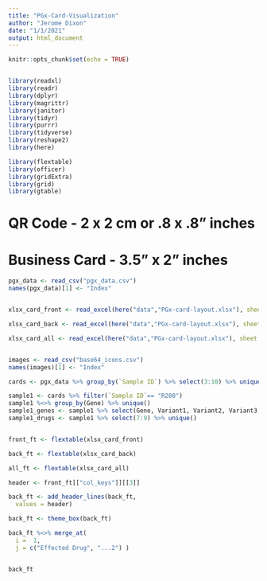```yaml
---
title: "PGx-Card-Visualization"
author: "Jerome Dixon"
date: "1/1/2021"
output: html_document
---
```


```r
knitr::opts_chunk$set(echo = TRUE)


library(readxl)
library(readr)
library(dplyr) 
library(magrittr) 
library(janitor) 
library(tidyr) 
library(purrr) 
library(tidyverse) 
library(reshape2)
library(here)

```


```r

library(flextable)
library(officer)
library(gridExtra)
library(grid)
library(gtable)


```

# QR Code - 2 x 2 cm or .8 x .8" inches
# Business Card - 3.5" x 2" inches


```r

pgx_data <- read_csv("pgx_data.csv")
names(pgx_data)[1] <- "Index"


xlsx_card_front <- read_excel(here("data","PGx-card-layout.xlsx"), sheet = "front", col_names = TRUE)

xlsx_card_back <- read_excel(here("data","PGx-card-layout.xlsx"), sheet = "back", col_names = TRUE)

xlsx_card_all <- read_excel(here("data","PGx-card-layout.xlsx"), sheet = "consolidated", col_names = TRUE)


images <- read_csv("base64_icons.csv")
names(images)[1] <- "Index"


```




```r

cards <- pgx_data %>% group_by(`Sample ID`) %>% select(3:10) %>% unique()

sample1 <- cards %>% filter(`Sample ID`== "R208")
sample1 %<>% group_by(Gene) %>% unique()
sample1_genes <- sample1 %>% select(Gene, Variant1, Variant2, Variant3, allele_count) %>% unique()
sample1_drugs <- sample1 %>% select(7:9) %>% unique()



```





































```r

front_ft <- flextable(xlsx_card_front)

back_ft <- flextable(xlsx_card_back)

all_ft <- flextable(xlsx_card_all)


```


```r

header <- front_ft[["col_keys"]][[3]]

back_ft <- add_header_lines(back_ft, 
  values = header) 

back_ft <- theme_box(back_ft)

back_ft %<>% merge_at(
  i =  1, 
  j = c("Effected Drug", "...2") )


back_ft

```



```r

```

